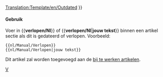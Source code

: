 <noinclude>[[Translation:Template/en/Outdated]]</noinclude>{{en/Ambox| type  = content
| image = en/Manual/Outdated content.png | alt = Inhoud gedateerd
| text  = <strong>Verlopen</strong><br />
Dit artikel of sectie is verlopen. Delen van de inhoud zijn niet langer accuraat door veranderingen in de laatste release. A.u.b de inhoud bijwerken. {{#IF: {{{1|}}} |<br>{{{1}}}|}}
}}<includeonly>{{{2|[[Category:nl/Manual/Bij te werken artikelen]]}}}</includeonly><noinclude>

====Gebruik====
Voer in <nowiki>{{</nowiki>'''verlopen/Nl'''<nowiki>}}</nowiki> of <nowiki>{{</nowiki>'''verlopen/Nl'''|'''jouw tekst'''<nowiki>}}</nowiki> binnen een artikel sectie als dit is gedateerd of verlopen. Voorbeeld:
<pre>
{{nl/Manual/Verlopen}} 
{{nl/Manual/Verlopen|jouw tekst}}
</pre>
Dit artikel zal worden toegevoegd aan de [[:Category:nl/Manual/Bij te werken artikelen|bij te werken artikelen]].

[[Category:nl/Manual/Base Set/Berichtenbox|V]]
</noinclude>